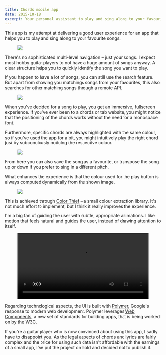 ```yaml
---
title: Chords mobile app
date: 2015-10-18
excerpt: Your personal assistant to play and sing along to your favourite songs.
---
```



This app is my attempt at delivering a good user experience for an app that helps
you to play and sing along to your favourite songs.

<Figure>
  <PhoneFrame>
    <img src={require('./songs.png')} />
  </PhoneFrame>
</Figure>

There's no sophisticated multi-level navigation – just your songs. I expect most
hobby guitar players to not have a huge amount of songs anyway. A clear
structure helps you to quickly identify the song you want to play.

If you happen to have a lot of songs, you can still use the search feature. But
apart from showing you matchings songs from your favourites, this also searches
for other matching songs through a remote API.

<Figure>
  <PhoneFrame>
    <img src={require('./search.png')} />
  </PhoneFrame>
</Figure>

When you've decided for a song to play, you get an immersive, fullscreen
experience. If you've ever been to a chords or tab website, you might notice
that the positioning of the chords works without the need for a monospace font.

Furthermore, specific chords are always highlighted with the same colour, so if
you've used the app for a bit, you might intuitively play the right chord just
by subconciously noticing the respective colour.

<Figure>
  <PhoneFrame>
    <img src={require('./detail.png')} />
  </PhoneFrame>
</Figure>

From here you can also save the song as a favourite, or transpose the song up or
down if you prefer to sing in a different pitch.

What enhances the experience is that the colour used for the play button is
always computed dynamically from the shown image.

<Figure>
  <img style={{maxWidth: 400}} src={require('./colours.png')} />
</Figure>

This is achieved through [Color
Thief](https://lokeshdhakar.com/projects/color-thief/) – a small colour
extraction library. It's not much effort to implement, but I think it
really improves the experience.

I'm a big fan of guiding the user with subtle, appropriate animations. I like
motion that feels natural and guides the user, instead of drawing attention to
itself.

<Figure>
  <PhoneFrame>
    <video autoPlay loop preload="auto" width="100%">
      <source src={require('./animations.mp4')} type="video/mp4" />
      Sorry, your browser doesn't support embedded videos.
    </video>
  </PhoneFrame>
</Figure>

Regarding technological aspects, the UI is built with
[Polymer](https://www.polymer-project.org/), Google's response
to modern web development. Polymer leverages [Web
Components](https://www.webcomponents.org/), a new set of
standards for building apps, that is being worked on by the W3C.

If you're a guitar player who is now convinced about using this app, I sadly
have to disappoint you. As the legal aspects of chords and lyrics are fairly
complex and the price for using such data isn't affordable with the earnings of
a small app, I've put the project on hold and decided not to publish it.
